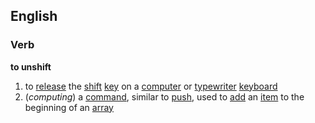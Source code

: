 ==English==
===Verb===
'''to unshift'''
#to [[release]] the [[shift]] [[key]] on a [[computer]] or [[typewriter]] [[keyboard]]
#(''computing'') a [[command]], similar to [[push]], used to [[add]] an [[item]] to the beginning of an [[array]]
<!--- but is it a verb or a noun?  -->